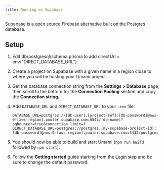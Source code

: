 ```yaml
---
title: Running on Supabase
---
```


[Supabase](https://supabase.com/) is a open source Firebase alternative built on the Postgres database.

## Setup

1. Edit db/postgresql/schema.prisma to add directUrl = env("DIRECT_DATABASE_URL")
2. Create a project on Supabase with a given name in a region close to where you will be hosting your Umami project.
3. Get the database connection string from the **Settings > Database** page, then scroll to the bottom for the **Connection Pooling** section and copy the **Connection string**.
4. Add `DATABASE_URL` and `DIRECT_DATABASE_URL` to your `.env` file:

   ```dotenv
   DATABASE_URL=postgres://[db-user].[project-ref]:[db-password]@aws-0-[aws-region].pooler.supabase.com:6543/[db-name]?pgbouncer=true&connection_limit=1
   DIRECT_DATABASE_URL=postgres://postgres.[my-supabase-project-id]:[db-password]@aws-0-[aws-region].pooler.supabase.com:5432/postgres
   ```

5. You should now be able to build and start Umami (`npm run build` followed by `npm start`).
6. Follow the **Getting started** guide starting from the [Login](/docs/login) step and be sure to change the default password.
